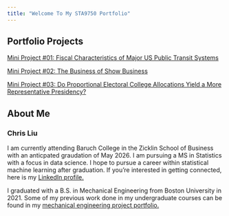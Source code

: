 ```yaml
---
title: "Welcome To My STA9750 Portfolio"
---
```


## Portfolio Projects

[Mini Project #01: Fiscal Characteristics of Major US Public Transit Systems](https://cliu98.github.io/STA9750-2024-FALL/mp01.html)  


[Mini Project #02: The Business of Show Business](https://cliu98.github.io/STA9750-2024-FALL/mp02.html)

[Mini Project #03: Do Proportional Electoral College Allocations Yield a More Representative Presidency?](https://cliu98.github.io/STA9750-2024-FALL/mp03.html)

## About Me
### **Chris Liu**

I am currently attending Baruch College in the Zicklin School of Business with an anticpated graudation of May 2026. I am pursuing a MS in Statistics with a focus in data science. I hope to pursue a career within statistical machine learning after graduation. If you're interested in getting connected, here is my [LinkedIn profile.](https://www.linkedin.com/in/chris-liu-80b157162/)

I graduated with a B.S. in Mechanical Engineering from Boston University in 2021. Some of my previous work done in my undergraduate courses can be found in my [mechanical engineering project portfolio.](https://lhxian.wixsite.com/mysite/me360-product-design-spring-2020)
